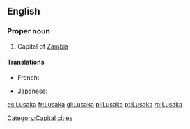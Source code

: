 ==English==

===Proper noun===
{{en-proper noun}}

# Capital of [[Zambia]]

====Translations====
{{trans-top|capital of Zambia}}
* French: {{t+|fr|Lusaka}}
{{trans-mid}}
* Japanese: {{t-|ja|ルサカ|tr=Rusaka|sc=Jpan}}
{{trans-bottom}}

[[Category:Capital cities]]

[[es:Lusaka]]
[[fr:Lusaka]]
[[gl:Lusaka]]
[[pl:Lusaka]]
[[pt:Lusaka]]
[[ro:Lusaka]]